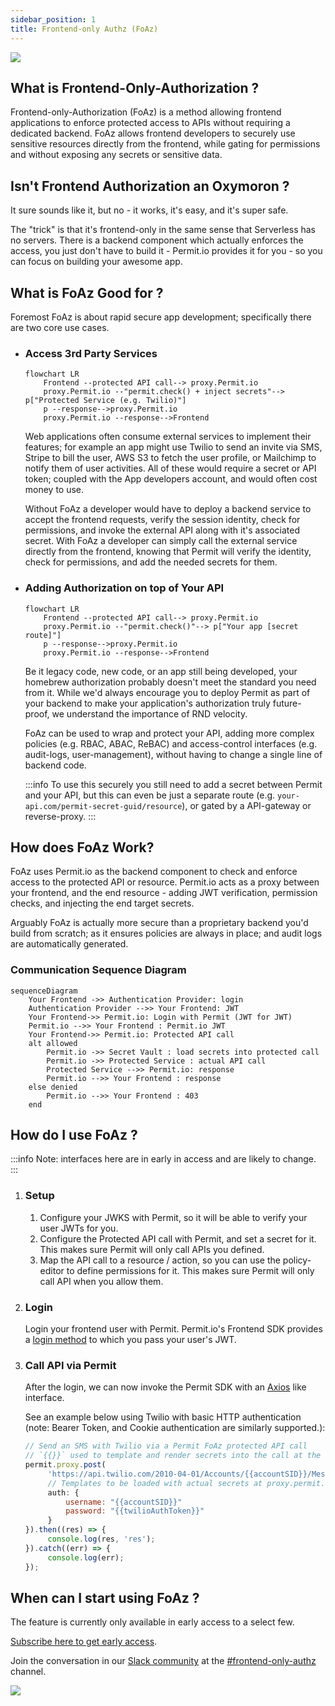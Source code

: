 ```yaml
---
sidebar_position: 1
title: Frontend-only Authz (FoAz)
---
```


<div style={{ display: "flex", justifyContent: "center" }}>
  <img src="/img/foaz/foaz.png" />
</div>

## What is Frontend-Only-Authorization ?

Frontend-only-Authorization (FoAz) is a method allowing frontend applications to enforce protected access to APIs without requiring a dedicated backend.
FoAz allows frontend developers to securely use sensitive resources directly from the frontend, while gating for permissions and without exposing any secrets or sensitive data.

## Isn't Frontend Authorization an Oxymoron ?

It sure sounds like it, but no - it works, it's easy, and it's super safe.

The "trick" is that it's frontend-only in the same sense that Serverless has no servers.
There is a backend component which actually enforces the access, you just don't have to build it - Permit.io provides it for you - so you can focus on building your awesome app.

## What is FoAz Good for ?

Foremost FoAz is about rapid secure app development; specifically there are two core use cases.

- ### Access 3rd Party Services

  ```mermaid
  flowchart LR
      Frontend --protected API call--> proxy.Permit.io
      proxy.Permit.io --"permit.check() + inject secrets"--> p["Protected Service (e.g. Twilio)"]
      p --response-->proxy.Permit.io
      proxy.Permit.io --response-->Frontend
  ```

  Web applications often consume external services to implement their features; for example an app might use Twilio to send an invite via SMS, Stripe to bill the user, AWS S3 to fetch the user profile, or Mailchimp to notify them of user activities.
  All of these would require a secret or API token; coupled with the App developers account, and would often cost money to use.

  Without FoAz a developer would have to deploy a backend service to accept the frontend requests, verify the session identity, check for permissions, and invoke the external API along with it's associated secret.
  With FoAz a developer can simply call the external service directly from the frontend, knowing that Permit will verify the identity, check for permissions, and add the needed secrets for them.

- ### Adding Authorization on top of Your API

  ```mermaid
  flowchart LR
      Frontend --protected API call--> proxy.Permit.io
      proxy.Permit.io --"permit.check()"--> p["Your app [secret route]"]
      p --response-->proxy.Permit.io
      proxy.Permit.io --response-->Frontend
  ```

  Be it legacy code, new code, or an app still being developed, your homebrew authorization probably doesn't meet the standard you need from it.
  While we'd always encourage you to deploy Permit as part of your backend to make your application's authorization truly future-proof, we understand the importance of RND velocity.

  FoAz can be used to wrap and protect your API, adding more complex policies (e.g. RBAC, ABAC, ReBAC) and access-control interfaces (e.g. audit-logs, user-management), without having to change a single line of backend code.

  :::info
  To use this securely you still need to add a secret between Permit and your API,
  but this can even be just a separate route (e.g. `your-api.com/permit-secret-guid/resource`), or gated by a API-gateway or reverse-proxy.
  :::

## How does FoAz Work?

FoAz uses Permit.io as the backend component to check and enforce access to the protected API or resource.
Permit.io acts as a proxy between your frontend, and the end resource - adding JWT verification, permission checks, and injecting the end target secrets.

Arguably FoAz is actually more secure than a proprietary backend you'd build from scratch; as it ensures policies are always in place; and audit logs are automatically generated.

### Communication Sequence Diagram

```mermaid
sequenceDiagram
    Your Frontend ->> Authentication Provider: login
    Authentication Provider -->> Your Frontend: JWT
    Your Frontend->> Permit.io: Login with Permit (JWT for JWT)
    Permit.io -->> Your Frontend : Permit.io JWT
    Your Frontend->> Permit.io: Protected API call
    alt allowed
        Permit.io ->> Secret Vault : load secrets into protected call
        Permit.io ->> Protected Service : actual API call
        Protected Service -->> Permit.io: response
        Permit.io -->> Your Frontend : response
    else denied
        Permit.io -->> Your Frontend : 403
    end
```

## How do I use FoAz ?

:::info
Note: interfaces here are in early in access and are likely to change.
:::

1. ### Setup

   1. Configure your JWKS with Permit, so it will be able to verify your user JWTs for you.
   2. Configure the Protected API call with Permit, and set a secret for it. This makes sure Permit will only call APIs you defined.
   3. Map the API call to a resource / action, so you can use the policy-editor to define permissions for it. This makes sure Permit will only call API when you allow them.

2. ### Login

   Login your frontend user with Permit.
   Permit.io's Frontend SDK provides a [login method](/features/permit-elements/element/user-management#client-side-login-method) to which you pass your user's JWT.

3. ### Call API via Permit

   After the login, we can now invoke the Permit SDK with an [Axios](https://www.npmjs.com/package/axios) like interface.

   See an example below using Twilio with basic HTTP authentication (note: Bearer Token, and Cookie authentication are similarly supported.):

   ```javascript
   // Send an SMS with Twilio via a Permit FoAz protected API call
   // `{{}}` used to template and render secrets into the call at the secure proxy
   permit.proxy.post(
        'https://api.twilio.com/2010-04-01/Accounts/{{accountSID}}/Messages.json?Body=hello&To=555&From=1337',
        // Templates to be loaded with actual secrets at proxy.permit.io prior to the actual call to Twilio
        auth: {
            username: "{{accountSID}}"
            password: "{{twilioAuthToken}}"
        }
   }).then((res) => {
        console.log(res, 'res');
   }).catch((err) => {
        console.log(err);
   });
   ```

## When can I start using FoAz ?

The feature is currently only available in early access to a select few.

[Subscribe here to get early access](https://hello.permit.io/foaz-ea).

Join the conversation in our [ Slack community](https://io.permit.io/join_community) at the [#frontend-only-authz](https://permit-io.slack.com/archives/C04U83ZABRD) channel.

[![](https://camo.githubusercontent.com/77726b9422833db0515171ce5ecc6458ce1877d29ad5785c6fb531805c5e8f13/68747470733a2f2f692e6962622e636f2f777a724748514c2f47726f75702d3734392e706e67)](https://io.permit.io/join_community)
